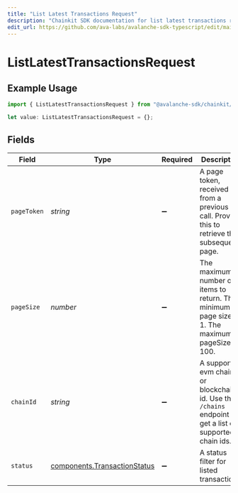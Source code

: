 ```yaml
---
title: "List Latest Transactions Request"
description: "Chainkit SDK documentation for list latest transactions request"
edit_url: https://github.com/ava-labs/avalanche-sdk-typescript/edit/main/chainkit/docs/models/operations/listlatesttransactionsrequest.md
---
```


# ListLatestTransactionsRequest

## Example Usage

```typescript
import { ListLatestTransactionsRequest } from "@avalanche-sdk/chainkit/models/operations";

let value: ListLatestTransactionsRequest = {};
```

## Fields

| Field                                                                                                       | Type                                                                                                        | Required                                                                                                    | Description                                                                                                 | Example                                                                                                     |
| ----------------------------------------------------------------------------------------------------------- | ----------------------------------------------------------------------------------------------------------- | ----------------------------------------------------------------------------------------------------------- | ----------------------------------------------------------------------------------------------------------- | ----------------------------------------------------------------------------------------------------------- |
| `pageToken`                                                                                                 | *string*                                                                                                    | :heavy_minus_sign:                                                                                          | A page token, received from a previous list call. Provide this to retrieve the subsequent page.             |                                                                                                             |
| `pageSize`                                                                                                  | *number*                                                                                                    | :heavy_minus_sign:                                                                                          | The maximum number of items to return. The minimum page size is 1. The maximum pageSize is 100.             | 10                                                                                                          |
| `chainId`                                                                                                   | *string*                                                                                                    | :heavy_minus_sign:                                                                                          | A supported evm chain id or blockchain id. Use the `/chains` endpoint to get a list of supported chain ids. | 43114                                                                                                       |
| `status`                                                                                                    | [components.TransactionStatus](https://github.com/ava-labs/avalanche-sdk-typescript/blob/main/chainkit/models/components/transactionstatus.md)                                | :heavy_minus_sign:                                                                                          | A status filter for listed transactions.                                                                    |                                                                                                             |
